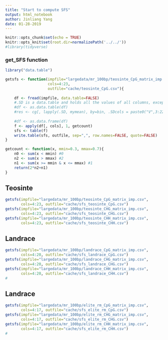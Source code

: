 ```yaml
---
title: "Start to compute SFS"
output: html_notebook
author: Jinliang Yang
date: 01-28-2019
---
```



```r
knitr::opts_chunk$set(echo = TRUE) 
knitr::opts_knit$set(root.dir=normalizePath('../../')) 
#library(tidyverse)
```


### get_SFS function

```r
library("data.table")

getsfs <- function(impfile="largedata/mr_100bp/teosinte_CpG_matrix_imp.csv", 
                   cols=4:23,
                   outfile="cache/teosinte_CpG.csv"){
    
    df <- fread(impfile, data.table=FALSE)
    #.SD is a data.table and holds all the values of all columns, except the one specified in by.
    #df <- as.data.table(df)
    #res <- cg[, lapply(.SD, mymean), by=bin, .SDcols = paste0("V",3:22)]
    
    #df <- as.data.frame(df)
    f <- apply(df[, cols], 1, getcount)
    sfs <- table(f)
    write.table(sfs, outfile, sep=",", row.names=FALSE, quote=FALSE)
}

getcount <- function(x, mmin=0.3, mmax=0.7){
    n0 <- sum(x < mmin) #0
    n2 <- sum(x > mmax) #2
    n1 <- sum(x >= mmin & x <= mmax) #1
    return(2*n2+n1)
}
```

## Teosinte

```r
getsfs(impfile="largedata/mr_100bp/teosinte_CpG_matrix_imp.csv", 
       cols=4:23, outfile="cache/sfs_teosinte_CpG.csv")
getsfs(impfile="largedata/mr_100bp/teosinte_CHG_matrix_imp.csv", 
       cols=4:23, outfile="cache/sfs_teosinte_CHG.csv")
getsfs(impfile="largedata/mr_100bp/teosinte_CHH_matrix_imp.csv", 
       cols=4:23, outfile="cache/sfs_teosinte_CHH.csv")
```

## Landrace

```r
getsfs(impfile="largedata/mr_100bp/landrace_CpG_matrix_imp.csv", 
       cols=4:20, outfile="cache/sfs_landrace_CpG.csv")
getsfs(impfile="largedata/mr_100bp/landrace_CHG_matrix_imp.csv", 
       cols=4:20, outfile="cache/sfs_landrace_CHG.csv")
getsfs(impfile="largedata/mr_100bp/landrace_CHH_matrix_imp.csv", 
       cols=4:20, outfile="cache/sfs_landrace_CHH.csv")
#
```

## Landrace

```r
getsfs(impfile="largedata/mr_100bp/elite_rm_CpG_matrix_imp.csv", 
       cols=4:17, outfile="cache/sfs_elite_rm_CpG.csv")
getsfs(impfile="largedata/mr_100bp/elite_rm_CHG_matrix_imp.csv", 
       cols=4:17, outfile="cache/sfs_elite_rm_CHG.csv")
getsfs(impfile="largedata/mr_100bp/elite_rm_CHH_matrix_imp.csv", 
       cols=4:17, outfile="cache/sfs_elite_rm_CHH.csv")
#
```



